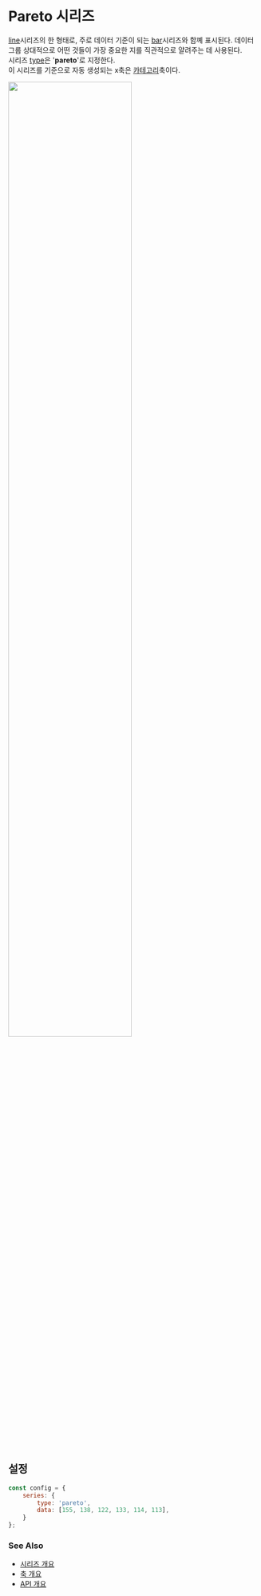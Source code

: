 # Pareto 시리즈

[line](/guide/sieries/series-line)시리즈의 한 형태로,
주로 데이터 기준이 되는 [bar](/guide/series/series-pareto)시리즈와 함꼐 표시된다.
데이터 그룹 상대적으로 어떤 것들이 가장 중요한 지를 직관적으로 얄려주는 데 사용된다.<br/>
시리즈 [type](/config/config/series#type)은 '**pareto**'로 지정한다.<br/>
이 시리즈를 기준으로 자동 생성되는 x축은 [카테고리](/config/config/xAxis/category)축이다.

<img src="/images/guide/series/pareto-01.png" width="70%" class="border-img"/>

## 설정

```js
const config = {
    series: {
        type: 'pareto',
        data: [155, 138, 122, 133, 114, 113],
    }
};
```

### See Also

- [시리즈 개요](/guide/series)
- [축 개요](/guide/axes)
- [API 개요](/docs)